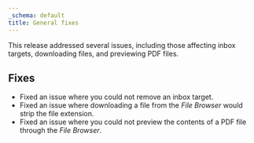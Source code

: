 ```yaml
---
_schema: default
title: General fixes
---
```

This release addressed several issues, including those affecting inbox targets, downloading files, and previewing PDF files.

## Fixes

* Fixed an issue where you could not remove an inbox target.
* Fixed an issue where downloading a file from the *File Browser* would strip the file extension.
* Fixed an issue where you could not preview the contents of a PDF file through the *File Browser*.